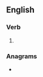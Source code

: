 ==English==

===Verb===
{{head|en|present participle}}

# {{present participle of|reraise|lang=en|nocat=1}}

===Anagrams===
* {{anagrams|en|rearising}}